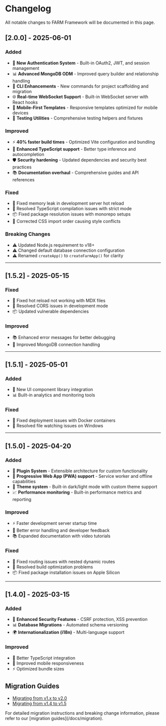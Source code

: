 # Changelog

All notable changes to FARM Framework will be documented in this page.

## [2.0.0] - 2025-06-01

### Added

- 🚀 **New Authentication System** - Built-in OAuth2, JWT, and session management
- 📊 **Advanced MongoDB ODM** - Improved query builder and relationship handling
- 🔧 **CLI Enhancements** - New commands for project scaffolding and migration
- 🌐 **Real-time WebSocket Support** - Built-in WebSocket server with React hooks
- 📱 **Mobile-First Templates** - Responsive templates optimized for mobile devices
- 🧪 **Testing Utilities** - Comprehensive testing helpers and fixtures

### Improved

- ⚡ **40% faster build times** - Optimized Vite configuration and bundling
- 🎯 **Enhanced TypeScript support** - Better type inference and autocompletion
- 🛡️ **Security hardening** - Updated dependencies and security best practices
- 📚 **Documentation overhaul** - Comprehensive guides and API references

### Fixed

- 🐛 Fixed memory leak in development server hot reload
- 🔧 Resolved TypeScript compilation issues with strict mode
- 📦 Fixed package resolution issues with monorepo setups
- 🎨 Corrected CSS import order causing style conflicts

### Breaking Changes

- ⚠️ Updated Node.js requirement to v18+
- ⚠️ Changed default database connection configuration
- ⚠️ Renamed `createApp()` to `createFarmApp()` for clarity

---

## [1.5.2] - 2025-05-15

### Fixed

- 🐛 Fixed hot reload not working with MDX files
- 🔧 Resolved CORS issues in development mode
- 📦 Updated vulnerable dependencies

### Improved

- 📚 Enhanced error messages for better debugging
- 🎯 Improved MongoDB connection handling

---

## [1.5.1] - 2025-05-01

### Added

- 🎨 New UI component library integration
- 📊 Built-in analytics and monitoring tools

### Fixed

- 🐛 Fixed deployment issues with Docker containers
- 🔧 Resolved file watching issues on Windows

---

## [1.5.0] - 2025-04-20

### Added

- 🚀 **Plugin System** - Extensible architecture for custom functionality
- 📱 **Progressive Web App (PWA) support** - Service worker and offline capabilities
- 🎨 **Theme system** - Built-in dark/light mode with custom theme support
- 📈 **Performance monitoring** - Built-in performance metrics and reporting

### Improved

- ⚡ Faster development server startup time
- 🎯 Better error handling and developer feedback
- 📚 Expanded documentation with video tutorials

### Fixed

- 🐛 Fixed routing issues with nested dynamic routes
- 🔧 Resolved build optimization problems
- 📦 Fixed package installation issues on Apple Silicon

---

## [1.4.0] - 2025-03-15

### Added

- 🔐 **Enhanced Security Features** - CSRF protection, XSS prevention
- 📊 **Database Migrations** - Automated schema versioning
- 🌍 **Internationalization (i18n)** - Multi-language support

### Improved

- 🎯 Better TypeScript integration
- 📱 Improved mobile responsiveness
- ⚡ Optimized bundle sizes

## Migration Guides

- [Migrating from v1.x to v2.0](/docs/migration/v2-migration-guide)
- [Migrating from v1.4 to v1.5](/docs/migration/v1-5-migration-guide)

<Callout type="info">
  For detailed migration instructions and breaking change information, please
  refer to our [migration guides](/docs/migration).
</Callout>
